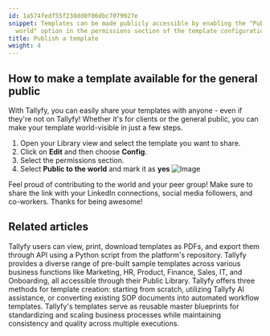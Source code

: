 ```yaml
---
id: 1a574fedf55f238dd0f06dbc7079927e
snippet: Templates can be made publicly accessible by enabling the "Public to the
  world" option in the permissions section of the template configuration settings.
title: Publish a template
weight: 4
---
```


## How to make a template available for the general public

With Tallyfy, you can easily share your templates with anyone - even if they're not on Tallyfy! Whether it's for clients or the general public, you can make your template world-visible in just a few steps.

1. Open your Library view and select the template you want to share.
2. Click on **Edit** and then choose **Config**.
3. Select the permissions section.
4. Select **Public to the world** and mark it as **yes**
   ![Image](https://screenshots.tallyfy.com/tallyfy%2Fpro%2Fdesktop-light-public-template.png)

Feel proud of contributing to the world and your peer group! Make sure to share the link with your LinkedIn connections, social media followers, and co-workers. Thanks for being awesome!


## Related articles
<CardGrid>
<LinkTitleCard header="<b>Templates > Print, Download, and Export Tallyfy Templates</b>" href="/products/pro/documenting/templates/print-download-export-templates/" > Tallyfy users can view, print, download templates as PDFs, and export them through API using a Python script from the platform's repository. </LinkTitleCard>
<LinkTitleCard header="<b>Templates > Sample Templates</b>" href="/products/pro/documenting/templates/how-can-i-access-tallyfys-sample-templates/" > Tallyfy provides a diverse range of pre-built sample templates across various business functions like Marketing, HR, Product, Finance, Sales, IT, and Onboarding, all accessible through their Public Library. </LinkTitleCard>
<LinkTitleCard header="<b>Templates > Create a template</b>" href="/products/pro/documenting/templates/create-template/" > Tallyfy offers three methods for template creation: starting from scratch, utilizing Tallyfy AI assistance, or converting existing SOP documents into automated workflow templates. </LinkTitleCard>
<LinkTitleCard header="<b>Documenting > Templates</b>" href="/products/pro/documenting/templates/" > Tallyfy's templates serve as reusable master blueprints for standardizing and scaling business processes while maintaining consistency and quality across multiple executions. </LinkTitleCard>
</CardGrid>